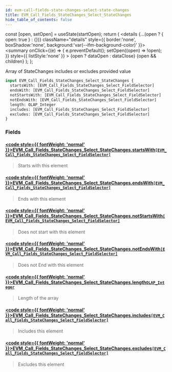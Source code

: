 ```yaml
---
id: evm-call-fields-state-changes-select-state-changes
title: EVM_Call_Fields_StateChanges_Select_StateChanges
hide_table_of_contents: false
---
```







  const [open, setOpen] = useState(startOpen);
  return (
    <details {...(open ? { open: true } : {})} className="details" style={{ border:'none', boxShadow:'none', background:'var(--ifm-background-color)' }}>
      <summary
        onClick={(e) => {
          e.preventDefault();
          setOpen((open) => !open);
        }}
        style={{ listStyle:'none' }}
      >
      {open ? dataOpen : dataClose}
      </summary>
      {open && children}
    </details>
  );
};




Array of StateChanges includes or excludes provided value


```graphql
input EVM_Call_Fields_StateChanges_Select_StateChanges {
  startsWith: [EVM_Call_Fields_StateChanges_Select_FieldSelector]
  endsWith: [EVM_Call_Fields_StateChanges_Select_FieldSelector]
  notStartsWith: [EVM_Call_Fields_StateChanges_Select_FieldSelector]
  notEndsWith: [EVM_Call_Fields_StateChanges_Select_FieldSelector]
  length: OLAP_Integer
  includes: [EVM_Call_Fields_StateChanges_Select_FieldSelector]
  excludes: [EVM_Call_Fields_StateChanges_Select_FieldSelector]
}
```




### Fields

#### [<code style={{ fontWeight: 'normal' }}>EVM_Call_Fields_StateChanges_Select_StateChanges.<b>startsWith</b></code>](#)<Bullet />[`[EVM_Call_Fields_StateChanges_Select_FieldSelector]`](/docs/graphql-reference/inputs/evm-call-fields-state-changes-select-field-selector) <Badge class="secondary" text="list"/> <Badge class="secondary" text="input"/>
> Starts with this element
> 

#### [<code style={{ fontWeight: 'normal' }}>EVM_Call_Fields_StateChanges_Select_StateChanges.<b>endsWith</b></code>](#)<Bullet />[`[EVM_Call_Fields_StateChanges_Select_FieldSelector]`](/docs/graphql-reference/inputs/evm-call-fields-state-changes-select-field-selector) <Badge class="secondary" text="list"/> <Badge class="secondary" text="input"/>
> Ends with this element
> 

#### [<code style={{ fontWeight: 'normal' }}>EVM_Call_Fields_StateChanges_Select_StateChanges.<b>notStartsWith</b></code>](#)<Bullet />[`[EVM_Call_Fields_StateChanges_Select_FieldSelector]`](/docs/graphql-reference/inputs/evm-call-fields-state-changes-select-field-selector) <Badge class="secondary" text="list"/> <Badge class="secondary" text="input"/>
> Does not start with this element
> 

#### [<code style={{ fontWeight: 'normal' }}>EVM_Call_Fields_StateChanges_Select_StateChanges.<b>notEndsWith</b></code>](#)<Bullet />[`[EVM_Call_Fields_StateChanges_Select_FieldSelector]`](/docs/graphql-reference/inputs/evm-call-fields-state-changes-select-field-selector) <Badge class="secondary" text="list"/> <Badge class="secondary" text="input"/>
> Does not End with this element
> 

#### [<code style={{ fontWeight: 'normal' }}>EVM_Call_Fields_StateChanges_Select_StateChanges.<b>length</b></code>](#)<Bullet />[`OLAP_Integer`](/docs/graphql-reference/inputs/olap-integer) <Badge class="secondary" text="input"/>
> Length of the array
> 

#### [<code style={{ fontWeight: 'normal' }}>EVM_Call_Fields_StateChanges_Select_StateChanges.<b>includes</b></code>](#)<Bullet />[`[EVM_Call_Fields_StateChanges_Select_FieldSelector]`](/docs/graphql-reference/inputs/evm-call-fields-state-changes-select-field-selector) <Badge class="secondary" text="list"/> <Badge class="secondary" text="input"/>
> Includes this element
> 

#### [<code style={{ fontWeight: 'normal' }}>EVM_Call_Fields_StateChanges_Select_StateChanges.<b>excludes</b></code>](#)<Bullet />[`[EVM_Call_Fields_StateChanges_Select_FieldSelector]`](/docs/graphql-reference/inputs/evm-call-fields-state-changes-select-field-selector) <Badge class="secondary" text="list"/> <Badge class="secondary" text="input"/>
> Excludes this element
> 



